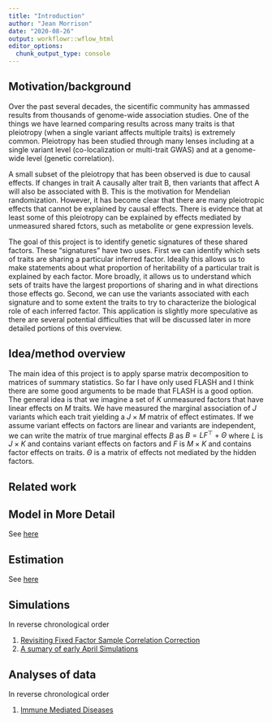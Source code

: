 ```yaml
---
title: "Introduction"
author: "Jean Morrison"
date: "2020-08-26"
output: workflowr::wflow_html
editor_options:
  chunk_output_type: console
---
```


## Motivation/background

Over the past several decades, the sicentific community has ammassed results from thousands of genome-wide association studies. One of the things we have learned comparing results across many traits is that pleiotropy (when a single variant affects multiple traits) is extremely common. Pleiotropy has been studied through many lenses including at a single variant level (co-localization or multi-trait GWAS) and at a genome-wide level (genetic correlation). 

A small subset of the pleiotropy that has been observed is due to causal effects. If changes in trait A causally alter trait B, then variants that affect A will also be associated with B. This is the motivation for Mendelian randomization. However, it has become clear that there are many pleiotropic effects that cannot be explained by causal effects. 
There is evidence that at least some of this pleiotropy can be explained by effects mediated by unmeasured shared fctors, such as metabolite or gene expression levels. 

The goal of this project is to identify genetic signatures of these shared factors. These "signatures" have two uses. First we can identify which sets of traits are sharing a particular inferred factor. Ideally this allows us to make statements about what proportion of heritability of a particular trait is explained by each factor. More broadly, it allows us to understand which sets of traits have the largest proportions of sharing and in what directions those effects go. Second, we can use the variants associated with each signature and to some extent the traits to try to characterize the biological role of each inferred factor. This application is slightly more speculative as there are several potential difficulties that will be discussed later in more detailed portions of this overview.



## Idea/method overview


The main idea of this project is to apply sparse matrix decomposition to matrices of summary statistics. So far I have only used FLASH and I think there are some good arguments to be made that FLASH is a good option. The general idea is that we imagine a set of $K$ unmeasured factors that have linear effects on $M$ traits. We have measured the marginal association of $J$ variants which each trait yielding a $J\times M$ matrix of effect estimates. If we assume variant effects on factors are linear and variants are independent, we can write the matrix of true marginal effects $B$ as $B = L F^\top + \Theta$ where $L$ is $J\times K$ and contains variant effects on factors and $F$ is $M \times K$ and contains factor effects on traits. $\Theta$ is a matrix of effects not mediated by the hidden factors. 

## Related work


## Model in More Detail

See [here](model.html)

## Estimation 

See [here](estimation.html)

## Simulations

In reverse chronological order 

1. [Revisiting Fixed Factor Sample Correlation Correction](fixed_factors2.html)
1. [A sumary of early April Simulations](sample_cor_ld_sims.html)



## Analyses of data
In reverse chronological order

1. [Immune Mediated Diseases](imd.html)
